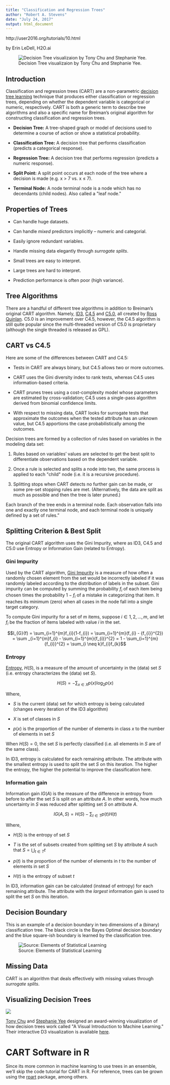 ```yaml
---
title: "Classification and Regression Trees"
author: "Robert A. Stevens"
date: "July 24, 2017"
output: html_document
---
```


http://user2016.org/tutorials/10.html

by Erin LeDell, H2O.ai

![Decision Tree visualizaion by Tony Chu and Stephanie Yee.](./dt.png)

## Introduction

Classification and regression trees (CART) are a non-parametric [decision tree learning](https://en.wikipedia.org/wiki/Decision_tree_learning) technique that produces either classification or regression trees, depending on whether the dependent variable is categorical or numeric, respectively.  CART is both a generic term to describe tree algorithms and also a specific name for Breiman's original algorithm for constructing classification and regression trees.

- **Decision Tree:** A tree-shaped graph or model of decisions used to determine a course of action or show a statistical probability.

- **Classification Tree:** A decision tree that performs classification (predicts a categorical response).

- **Regression Tree:** A decision tree that performs regression (predicts a numeric response).

- **Split Point:** A split point occurs at each node of the tree where a decision is made (e.g. x > 7 vs. x &leq; 7).

- **Terminal Node:** A node terminal node is a node which has no decendants (child nodes).  Also called a \"leaf node.\"

## Properties of Trees

- Can handle huge datasets.

- Can handle *mixed* predictors implicitly -- numeric and categorial.

- Easily ignore redundant variables.

- Handle missing data elegantly through *surrogate splits*.

- Small trees are easy to interpret.

- Large trees are hard to interpret.

- Prediction performance is often poor (high variance).

## Tree Algorithms

There are a handful of different tree algorithms in addition to Breiman's original CART algorithm.  Namely, [ID3](https://en.wikipedia.org/wiki/ID3_algorithm), [C4.5](https://en.wikipedia.org/wiki/C4.5_algorithm) and [C5.0](https://en.wikipedia.org/wiki/C4.5_algorithm#Improvements_in_C5.0.2FSee5_algorithm), all created by [Ross Quinlan](https://en.wikipedia.org/wiki/Ross_Quinlan).  C5.0 is an improvement over C4.5, however, the C4.5 algorithm is still quite popular since the multi-threaded version of C5.0 is proprietary (although the single threaded is released as GPL).

## CART vs C4.5

Here are some of the differences between CART and C4.5:

- Tests in CART are always binary, but C4.5 allows two or more outcomes.

- CART uses the Gini diversity index to rank tests, whereas C4.5 uses information-based criteria.

- CART prunes trees using a cost-complexity model whose parameters are estimated by cross-validation; C4.5 uses a single-pass algorithm derived from binomial confidence limits.

- With respect to missing data, CART looks for surrogate tests that approximate the outcomes when the tested attribute has an unknown value, but C4.5 apportions the case probabilistically among the outcomes. 

Decision trees are formed by a collection of rules based on variables in the modeling data set:

1. Rules based on variables' values are selected to get the best split to differentiate observations based on the dependent variable.

2. Once a rule is selected and splits a node into two, the same process is applied to each \"child\" node (i.e. it is a recursive procedure).

3. Splitting stops when CART detects no further gain can be made, or some pre-set stopping rules are met. (Alternatively, the data are split as much as possible and then the tree is later pruned.)

Each branch of the tree ends in a terminal node. Each observation falls into one and exactly one terminal node, and each terminal node is uniquely defined by a set of rules."

## Splitting Criterion & Best Split

The original CART algorithm uses the Gini Impurity, where as ID3, C4.5 and C5.0 use Entropy or Information Gain (related to Entropy).

### Gini Impurity

Used by the CART algorithm, [Gini Impurity](https://en.wikipedia.org/wiki/Decision_tree_learning#Gini_impurity) is a measure of how often a randomly chosen element from the set would be incorrectly labeled if it was randomly labeled according to the distribution of labels in the subset. Gini impurity can be computed by summing the probability $f_i$ of each item being chosen times the probability $1 − f_i$ of a mistake in categorizing that item. It reaches its minimum (zero) when all cases in the node fall into a single target category.

To compute Gini impurity for a set of m items, suppose $i ∈ {1, 2, ..., m}$, and let $f_i$ be the fraction of items labeled with value $i$ in the set.

$$I_{G}(f) = \sum_{i=1}^{m}f_{i}(1-f_{i}) = \sum_{i=1}^{m}(f_{i} - {f_{i}}^{2}) = \sum _{i=1}^{m}f_{i} - \sum_{i=1}^{m}{f_{i}}^{2} = 1 - \sum_{i=1}^{m}{f_{i}}^{2} = \sum_{i \neq k}f_{i}f_{k}$$

### Entropy

[Entropy](https://en.wikipedia.org/wiki/ID3_algorithm#Entropy), $H(S)$, is a measure of the amount of uncertainty in the (data) set $S$ (i.e. entropy characterizes the (data) set $S$).

$$H(S)=-\sum_{{x \in X}}p(x) \log_{{2}}p(x)$$

Where,

- $S$ is the current (data) set for which entropy is being calculated (changes every iteration of the ID3 algorithm)

- $X$ is set of classes in $S$

- $p(x)$ is the proportion of the number of elements in class $x$ to the number of elements in set $S$

When $H(S)=0$, the set $S$ is perfectly classified (i.e. all elements in $S$ are of the same class).

In ID3, entropy is calculated for each remaining attribute. The attribute with the smallest entropy is used to split the set $S$ on this iteration. The higher the entropy, the higher the potential to improve the classification here.

### Information gain

Information gain $IG(A)$ is the measure of the difference in entropy from before to after the set $S$ is split on an attribute $A$. In other words, how much uncertainty in $S$ was reduced after splitting set $S$ on attribute $A$.

$$IG(A, S) = H(S) -\sum_{{t \in T}}p(t)H(t)$$

Where,

- $H(S)$ is the entropy of set $S$

- $T$ is the set of subsets created from splitting set $S$ by attribute $A$ such that $S = \bigcup_{{t \in T}}t$

- $p(t)$ is the proportion of the number of elements in $t$ to the number of elements in set $S$

- $H(t)$ is the entropy of subset $t$

In ID3, information gain can be calculated (instead of entropy) for each remaining attribute. The attribute with the *largest* information gain is used to split the set $S$ on this iteration.

## Decision Boundary

This is an example of a decision boundary in two dimensions of a (binary) classification tree.  The black circle is the Bayes Optimal decision boundary and the blue square-ish boundary is learned by the classification tree.

![Source: Elements of Statistical Learning](./boundary_dt.png)

## Missing Data

CART is an algorithm that deals effectively with missing values through *surrogate splits*.

## Visualizing Decision Trees

![](./r2d3_visual_ml.png)

[Tony Chu](https://twitter.com/tonyhschu) and [Stephanie Yee](https://twitter.com/stephaniejyee) designed an award-winning visualization of how decision trees work called \"A Visual Introduction to Machine Learning.\"  Their interactive D3 visualization is available [here](http://www.r2d3.us/visual-intro-to-machine-learning-part-1/).

# CART Software in R

Since its more common in machine learning to use trees in an ensemble, we'll skip the code tutorial for CART in R. For reference, trees can be grown using the [rpart](https://cran.r-project.org/web/packages/rpart/index.html) package, among others.
